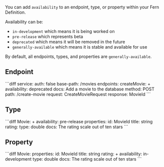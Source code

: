 You can add `availability` to an endpoint, type, or property within your Fern Definition.

Availability can be:
- `in-development` which means it is being worked on
- `pre-release` which represents beta 
- `deprecated` which means it will be removed in the future
- `generally-available` which means it is stable and available for use

By default, all endpoints, types, and properties are `generally-available`.

## Endpoint 

<CodeBlock title="imdb.yml">
```diff
service:
  auth: false
  base-path: /movies
  endpoints:
    createMovie:
+     availability: deprecated
      docs: Add a movie to the database
      method: POST
      path: /create-movie
      request: CreateMovieRequest
      response: MovieId
```
</CodeBlock>


## Type

<CodeBlock title="imdb.yml">
```diff
  Movie:
+   availability: pre-release
    properties:
      id: MovieId
      title: string
      rating:
        type: double
        docs: The rating scale out of ten stars
```
</CodeBlock>

## Property 

<CodeBlock title="imdb.yml">
```diff
  Movie:
    properties:
      id: MovieId
      title: string
      rating:
+       availability: in-development
        type: double
        docs: The rating scale out of ten stars
```
</CodeBlock>